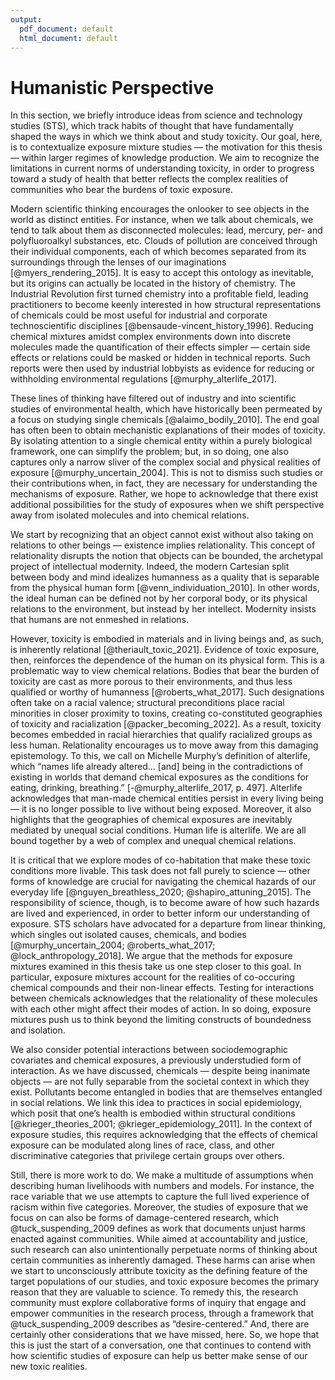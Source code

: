 ```yaml
---
output:
  pdf_document: default
  html_document: default
---
```

# Humanistic Perspective {#humanistic}

In this section, we briefly introduce ideas from science and technology studies (STS), which track habits of thought that have fundamentally shaped the ways in which we think about and study toxicity. Our goal, here, is to contextualize exposure mixture studies — the motivation for this thesis — within larger regimes of knowledge production. We aim to recognize the limitations in current norms of understanding toxicity, in order to progress toward a study of health that better reflects the complex realities of communities who bear the burdens of toxic exposure. 

Modern scientific thinking encourages the onlooker to see objects in the world as distinct entities. For instance, when we talk about chemicals, we tend to talk about them as disconnected molecules: lead, mercury, per- and polyfluoroalkyl substances, etc. Clouds of pollution are conceived through their individual components, each of which becomes separated from its surroundings through the lenses of our imaginations [@myers_rendering_2015]. It is easy to accept this ontology as inevitable, but its origins can actually be located in the history of chemistry. The Industrial Revolution first turned chemistry into a profitable field, leading practitioners to become keenly interested in how structural representations of chemicals could be most useful for industrial and corporate technoscientific disciplines [@bensaude-vincent_history_1996]. Reducing chemical mixtures amidst complex environments down into discrete molecules made the quantification of their effects simpler — certain side effects or relations could be masked or hidden in technical reports. Such reports were then used by industrial lobbyists as evidence for reducing or withholding environmental regulations [@murphy_alterlife_2017]. 

These lines of thinking have filtered out of industry and into scientific studies of environmental health, which have historically been permeated by a focus on studying single chemicals [@alaimo_bodily_2010]. The end goal has often been to obtain mechanistic explanations of their modes of toxicity. By isolating attention to a single chemical entity within a purely biological framework, one can simplify the problem; but, in so doing, one also captures only a narrow sliver of the complex social and physical realities of exposure [@murphy_uncertain_2004]. This is not to dismiss such studies or their contributions when, in fact, they are necessary for understanding the mechanisms of exposure. Rather, we hope to acknowledge that there exist additional possibilities for the study of exposures when we shift perspective away from isolated molecules and into chemical relations. 

We start by recognizing that an object cannot exist without also taking on relations to other beings — existence implies relationality. This concept of relationality disrupts the notion that objects can be bounded, the archetypal project of intellectual modernity. Indeed, the modern Cartesian split between body and mind idealizes humanness as a quality that is separable from the physical human form [@venn_individuation_2010]. In other words, the ideal human can be defined not by her corporal body, or its physical relations to the environment, but instead by her intellect. Modernity insists that humans are not enmeshed in relations. 

However, toxicity is embodied in materials and in living beings and, as such, is inherently relational [@theriault_toxic_2021]. Evidence of toxic exposure, then, reinforces the dependence of the human on its physical form. This is a problematic way to view chemical relations. Bodies that bear the burden of toxicity are cast as more porous to their environments, and thus less qualified or worthy of humanness [@roberts_what_2017]. Such designations often take on a racial valence; structural preconditions place racial minorities in closer proximity to toxins, creating co-constituted geographies of toxicity and racialization [@packer_becoming_2022]. As a result, toxicity becomes embedded in racial hierarchies that qualify racialized groups as less human. Relationality encourages us to move away from this damaging epistemology. To this, we call on Michelle Murphy's definition of alterlife, which "names life already altered... [and] being in the contradictions of existing in worlds that demand chemical exposures as the conditions for eating, drinking, breathing." [-@murphy_alterlife_2017, p. 497]. Alterlife acknowledges that man-made chemical entities persist in every living being — it is no longer possible to live without being exposed. Moreover, it also highlights that the geographies of chemical exposures are inevitably mediated by unequal social conditions. Human life is alterlife. We are all bound together by a web of complex and unequal chemical relations. 

It is critical that we explore modes of co-habitation that make these toxic conditions more livable. This task does not fall purely to science — other forms of knowledge are crucial for navigating the chemical hazards of our everyday life [@nguyen_breathless_2020; @shapiro_attuning_2015]. The responsibility of science, though, is to become aware of how such hazards are lived and experienced, in order to better inform our understanding of exposure. STS scholars have advocated for a departure from linear thinking, which singles out isolated causes, chemicals, and bodies [@murphy_uncertain_2004; @roberts_what_2017; @lock_anthropology_2018]. We argue that the methods for exposure mixtures examined in this thesis take us one step closer to this goal. In particular, exposure mixtures account for the realities of co-occuring chemical compounds and their non-linear effects. Testing for interactions between chemicals acknowledges that the relationality of these molecules with each other might affect their modes of action. In so doing, exposure mixtures push us to think beyond the limiting constructs of boundedness and isolation. 

We also consider potential interactions between sociodemographic covariates and chemical exposures, a previously understudied form of interaction. As we have discussed, chemicals — despite being inanimate objects — are not fully separable from the societal context in which they exist. Pollutants become entangled in bodies that are themselves entangled in social relations. We link this idea to practices in social epidemiology, which posit that one’s health is embodied within structural conditions [@krieger_theories_2001; @krieger_epidemiology_2011]. In the context of exposure studies, this requires acknowledging that the effects of chemical exposure can be modulated along lines of race, class, and other discriminative categories that privilege certain groups over others.

Still, there is more work to do. We make a multitude of assumptions when describing human livelihoods with numbers and models. For instance, the race variable that we use attempts to capture the full lived experience of racism within five categories. Moreover, the studies of exposure that we focus on can also be forms of damage-centered research, which @tuck_suspending_2009 defines as work that documents unjust harms enacted against communities. While aimed at accountability and justice, such research can also unintentionally perpetuate norms of thinking about certain communities as inherently damaged. These harms can arise when we start to unconsciously attribute toxicity as the defining feature of the target populations of our studies, and toxic exposure becomes the primary reason that they are valuable to science. To remedy this, the research community must explore collaborative forms of inquiry that engage and empower communities in the research process, through a framework that @tuck_suspending_2009 describes as "desire-centered." And, there are certainly other considerations that we have missed, here. So, we hope that this is just the start of a conversation, one that continues to contend with how scientific studies of exposure can help us better make sense of our new toxic realities.  

